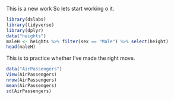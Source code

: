 This is a new  work
So lets start working o it. 

```r
library(dslabs)
library(tidyverse)
library(dplyr)
data("heights")
maleH <- heights %>% filter(sex == "Male") %>% select(height)
head(maleH)

```

This is to practice whether I've made the right move. 

```r
data("AirPassengers")
View(AirPassengers)
nrow(AirPassengers)
mean(AirPassengers)
sd(AirPassengers)


```


